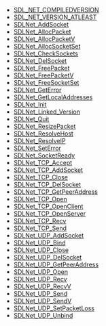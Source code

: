 <!-- DO NOT HAND-EDIT CATEGORY LISTS, THEY ARE AUTOGENERATED AND WILL BE OVERWRITTEN, BASED ON TAGS IN INDIVIDUAL PAGE FOOTERS. EDIT THOSE INSTEAD. -->
<!-- BEGIN CATEGORY LIST -->
* [[SDL_NET_COMPILEDVERSION]]
* [[SDL_NET_VERSION_ATLEAST]]
* [[SDLNet_AddSocket]]
* [[SDLNet_AllocPacket]]
* [[SDLNet_AllocPacketV]]
* [[SDLNet_AllocSocketSet]]
* [[SDLNet_CheckSockets]]
* [[SDLNet_DelSocket]]
* [[SDLNet_FreePacket]]
* [[SDLNet_FreePacketV]]
* [[SDLNet_FreeSocketSet]]
* [[SDLNet_GetError]]
* [[SDLNet_GetLocalAddresses]]
* [[SDLNet_Init]]
* [[SDLNet_Linked_Version]]
* [[SDLNet_Quit]]
* [[SDLNet_ResizePacket]]
* [[SDLNet_ResolveHost]]
* [[SDLNet_ResolveIP]]
* [[SDLNet_SetError]]
* [[SDLNet_SocketReady]]
* [[SDLNet_TCP_Accept]]
* [[SDLNet_TCP_AddSocket]]
* [[SDLNet_TCP_Close]]
* [[SDLNet_TCP_DelSocket]]
* [[SDLNet_TCP_GetPeerAddress]]
* [[SDLNet_TCP_Open]]
* [[SDLNet_TCP_OpenClient]]
* [[SDLNet_TCP_OpenServer]]
* [[SDLNet_TCP_Recv]]
* [[SDLNet_TCP_Send]]
* [[SDLNet_UDP_AddSocket]]
* [[SDLNet_UDP_Bind]]
* [[SDLNet_UDP_Close]]
* [[SDLNet_UDP_DelSocket]]
* [[SDLNet_UDP_GetPeerAddress]]
* [[SDLNet_UDP_Open]]
* [[SDLNet_UDP_Recv]]
* [[SDLNet_UDP_RecvV]]
* [[SDLNet_UDP_Send]]
* [[SDLNet_UDP_SendV]]
* [[SDLNet_UDP_SetPacketLoss]]
* [[SDLNet_UDP_Unbind]]
<!-- END CATEGORY LIST -->
